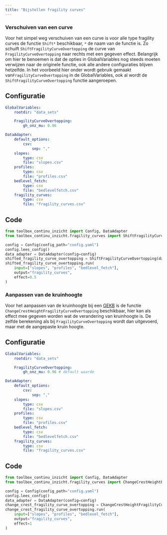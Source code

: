 ---
title: "Bijstellen fragility curves"
---

### Verschuiven van een curve

Voor het simpel weg verschuiven van een curve is voor alle type fragility curves de functie `Shift*` beschikbaar, `*` de naam van de functie is.
Zo schuift `ShiftFragilityCurveOvertopping` de curve van `FragilityCurveOvertopping` naar rechts met een gegeven effect.
Belangrijk om hier te benoemen is dat de opties in GlobalVariables nog steeds moeten verwijzen naar de originele functie, ook alle andere configuraties blijven hetzelfde.
In het voorbeeld hier onder wordt gebruik gemaakt van`FragilityCurveOvertopping` in de GlobalVariables, ook al wordt de `ShiftFragilityCurveOvertopping` functie aangeroepen.

::: {.panel-tabset}
## Configuratie
```yaml
GlobalVariables:
    rootdir: "data_sets"

    FragilityCurveOvertopping:
        gh_onz_mu: 0.96

DataAdapter:
    default_options:
        csv:
            sep: ","
    slopes:
        type: csv
        file: "slopes.csv"
    profiles:
        type: csv
        file: "profiles.csv"
    bedlevel_fetch:
        type: csv
        file: "bedlevelfetch.csv"
    fragility_curves:
        type: csv
        file: "fragility_curves.csv"
```
## Code
```python
from toolbox_continu_inzicht import Config, DataAdapter
from toolbox_continu_inzicht.fragility_curves import ShiftFragilityCurveOvertopping

config = Config(config_path="config.yaml")
config.lees_config()
data_adapter = DataAdapter(config=config)
shifted_fragility_curve_overtopping = ShiftFragilityCurveOvertopping(data_adapter=data_adapter)
shifted_fragility_curve_overtopping.run(
    input=["slopes", "profiles", "bedlevel_fetch"],
    output="fragility_curves",
    effect=0.5
)

```
:::

### Aanpassen van de kruinhoogte

Voor het aanpassen van de kruinhoogte bij een [GEKB](#sec-Bepalen-fragility-curves-GEKB) is de functie `ChangeCrestHeightFragilityCurveOvertopping` beschikbaar, hier kan als effect mee gegeven worden wat de verandering van kruinhoogte is. De zelfde berekening als bij `FragilityCurveOvertopping` wordt dan uitgevoerd, maar met de aangepaste kruin hoogte.

::: {.panel-tabset}
## Configuratie
```yaml
GlobalVariables:
    rootdir: "data_sets"

    FragilityCurveOvertopping:
        gh_onz_mu: 0.96 # default waarde

DataAdapter:
    default_options:
        csv:
            sep: ","
    slopes:
        type: csv
        file: "slopes.csv"
    profiles:
        type: csv
        file: "profiles.csv"
    bedlevel_fetch:
        type: csv
        file: "bedlevelfetch.csv"
    fragility_curves:
        type: csv
        file: "fragility_curves.csv"

```
## Code
```python
from toolbox_continu_inzicht import Config, DataAdapter
from toolbox_continu_inzicht.fragility_curves import ChangeCrestHeightFragilityCurveOvertopping

config = Config(config_path="config.yaml")
config.lees_config()
data_adapter = DataAdapter(config=config)
change_crest_fragility_curve_overtopping = ChangeCrestHeightFragilityCurveOvertopping(data_adapter=data_adapter)
change_crest_fragility_curve_overtopping.run(
    input=["slopes", "profiles", "bedlevel_fetch"],
    output="fragility_curves",
    effect=1
)

```
:::